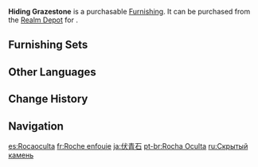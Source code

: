 {{Furnishing Infobox
|id             = 372201
|image          = Item Hiding Grazestone.png
|category       = Landform
|subcategory    = Rock
|quality        = 3
|adeptal_energy = 20
|load           = 35
|reduced_load   = 24
|description    = This might look like a tiny pile of stones, but it may just be the protruding tip of one colossal rock, most of which is underground. Having lain in the grass for so long, [[Liyue]] locals have taken to calling it the "Hiding Grazestone."<br />This stone is difficult to dig out of the ground, and in attempting to do so, one is likely to happen across an ancient Boom Blossom in the process. For these reasons, workers would rather build their road around it to avoid having to deal with it.
|source1        = [[Realm Depot]]
|source2        = [[Adeptal Mirror]]
}}
'''Hiding Grazestone''' is a purchasable [[Furnishing]]. It can be purchased from the [[Realm Depot]] for {{Item|Realm Currency|30|x=80}}.

==Furnishing Sets==
{{Craft Usage}}

==Other Languages==
{{Other Languages
|en      = Hiding Grazestone
|zhs     = 伏青石
|zhs_rm  = Fú Qīng Shí
|zht     = 伏青石
|zht_rm  = Fú Qīng Shí
|zh_tl   = 
|ja      = 伏青石
|ja_rm   = Fukuseiseki{{Assumed}}
|ja_tl   = 
|ko      = 복청석
|ko_rm   = Bokcheongseok
|ko_tl   = Bowing Blue Stone
|es      = Rocaoculta
|es_tl   = Hiddenrock
|fr      = Roche enfouie
|fr_tl   = Buried Rock
|ru      = Скрытый камень
|ru_tl   = Hidden Stone
|th      = หินใต้เงาไม้
|th_rm   = 
|th_tl   = 
|vi      = Phục Thanh Thạch
|vi_tl   = 
|de      = Versteckter Grasstein
|de_tl   = Hidden Grass Stone
|id      = Batu Biru Tersembunyi
|id_tl   = Hiding Blue Stone
|pt      = Rocha Oculta
|pt_tl   = Hidden Rock
|tr      = Gizlenen Otlak Taşı
|tr_tl   = 
|it      = Pietra sepolta
|it_tl   = 
}}

==Change History==
{{Change History|1.5}}

==Navigation==
{{Furnishing Navbox|exterior}}

[[es:Rocaoculta]]
[[fr:Roche enfouie]]
[[ja:伏青石]]
[[pt-br:Rocha Oculta]]
[[ru:Скрытый камень]]